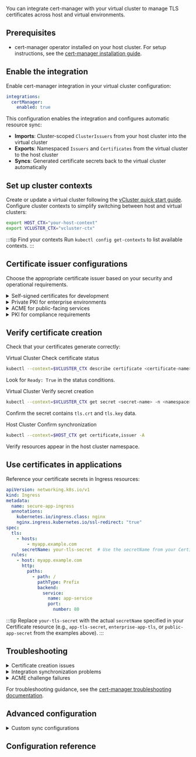 


<ProAdmonition />

You can integrate cert-manager with your virtual cluster to manage TLS certificates across host and virtual environments.

## Prerequisites

<BasePrerequisites />

- cert-manager operator installed on your host cluster. For setup instructions, see the [cert-manager installation guide](https://cert-manager.io/docs/installation/).

<!-- vale off -->

## Enable the integration

Enable cert-manager integration in your virtual cluster configuration:

```yaml title="Enable cert-manager integration"
integrations:
  certManager:
    enabled: true
```

This configuration enables the integration and configures automatic resource sync:

- **Imports**: Cluster-scoped `ClusterIssuers` from your host cluster into the virtual cluster
- **Exports**: Namespaced `Issuers` and `Certificates` from the virtual cluster to the host cluster
- **Syncs**: Generated certificate secrets back to the virtual cluster automatically


## Set up cluster contexts

Create or update a virtual cluster following the [vCluster quick start guide](/vcluster/#deploy-vcluster).
Configure cluster contexts to simplify switching between host and virtual clusters:

```bash
export HOST_CTX="your-host-context"
export VCLUSTER_CTX="vcluster-ctx"
```

:::tip Find your contexts
Run `kubectl config get-contexts` to list available contexts.
:::

## Certificate issuer configurations

Choose the appropriate certificate issuer based on your security and operational requirements.

<details>
<summary>Self-signed certificates for development</summary>

Self-signed certificates work well for development environments and internal services that don't require public trust.

<Flow id="self-signed-setup">
<Step>

<Highlight color="green">Virtual Cluster</Highlight> Create a self-signed issuer

```yaml title="self-signed-issuer.yaml"
apiVersion: cert-manager.io/v1
kind: Issuer
metadata:
  name: selfsigned-issuer
  namespace: default
spec:
  selfSigned: {}
```

Apply the issuer:

```bash title="Apply self-signed issuer"
kubectl --context=$VCLUSTER_CTX apply -f self-signed-issuer.yaml
```

</Step>

<Step>

<Highlight color="green">Virtual Cluster</Highlight> Create a certificate

```yaml title="self-signed-certificate.yaml"
apiVersion: cert-manager.io/v1
kind: Certificate
metadata:
  name: app-tls-cert
  namespace: default
spec:
  secretName: app-tls-secret
  duration: 2160h # 90 days
  renewBefore: 360h # 15 days
  commonName: myapp.local
  dnsNames:
  - myapp.local
  - api.myapp.local
  privateKey:
    algorithm: RSA
    size: 2048
  issuerRef:
    name: selfsigned-issuer
    kind: Issuer
```

Apply the certificate:

```bash title="Apply certificate"
kubectl --context=$VCLUSTER_CTX apply -f self-signed-certificate.yaml
```

</Step>
</Flow>

:::warning
Self-signed certificates generate browser warnings and should not be used in production environments accessible to external users.
:::

</details>

<details>
<summary>Private PKI for enterprise environments</summary>

Private PKI configurations provide enterprise-grade certificate management with custom certificate authorities.

<Flow id="private-pki-setup">
<Step>

<Highlight>Host Cluster</Highlight> Create a root CA certificate

Create a self-signed root CA in the host cluster (ClusterIssuers are imported from host to virtual cluster):

```yaml title="root-ca.yaml"
apiVersion: cert-manager.io/v1
kind: ClusterIssuer
metadata:
  name: selfsigned-issuer
spec:
  selfSigned: {}
---
apiVersion: cert-manager.io/v1
kind: Certificate
metadata:
  name: root-ca-cert
  namespace: cert-manager
spec:
  isCA: true
  commonName: "Enterprise Root CA"
  subject:
    organizations:
      - "Enterprise Corp"
    organizationalUnits:
      - "IT Security"
    countries:
      - "US"
  secretName: root-ca-secret
  duration: 87600h # 10 years
  renewBefore: 78840h # 9 years
  privateKey:
    algorithm: ECDSA
    size: 256
  issuerRef:
    name: selfsigned-issuer
    kind: ClusterIssuer
```

Apply in the host cluster:

```bash title="Apply root CA in host cluster"
kubectl --context=$HOST_CTX apply -f root-ca.yaml
```

</Step>

<Step>

<Highlight>Host Cluster</Highlight> Create a CA issuer

```yaml title="ca-issuer.yaml"
apiVersion: cert-manager.io/v1
kind: ClusterIssuer
metadata:
  name: enterprise-ca-issuer
spec:
  ca:
    secretName: root-ca-secret
```

Apply in the host cluster:

```bash title="Apply CA issuer in host cluster"
kubectl --context=$HOST_CTX apply -f ca-issuer.yaml
```

</Step>

<Step>

<Highlight color="green">Virtual Cluster</Highlight> Issue certificates from your CA

```yaml title="ca-signed-certificate.yaml"
apiVersion: cert-manager.io/v1
kind: Certificate
metadata:
  name: enterprise-app-cert
  namespace: default
spec:
  secretName: enterprise-app-tls
  duration: 8760h # 1 year
  renewBefore: 720h # 30 days
  commonName: myapp.enterprise.local
  dnsNames:
  - myapp.enterprise.local
  - api.myapp.enterprise.local
  subject:
    organizations:
      - "Enterprise Corp"
    organizationalUnits:
      - "Application Services"
  usages:
  - digital signature
  - key encipherment
  - server auth
  issuerRef:
    name: enterprise-ca-issuer
    kind: ClusterIssuer
```

Apply in the virtual cluster:

```bash title="Apply certificate in virtual cluster"
kubectl --context=$VCLUSTER_CTX apply -f ca-signed-certificate.yaml
```

</Step>
</Flow>

**Security considerations**: 
- Store root CA private keys securely and offline when possible
- Implement proper certificate lifecycle management
- Monitor certificate expiration dates
- Establish clear revocation procedures

</details>

<details>
<summary>ACME for public-facing services</summary>

[ACME](https://cert-manager.io/docs/configuration/acme/) (Automatic Certificate Management Environment) issuers like [Let's Encrypt](https://letsencrypt.org) provide free, automatically-renewed certificates for public-facing services.

<Flow id="acme-setup">
<Step>

<Highlight color="green">Virtual Cluster</Highlight> Create an ACME issuer

```yaml title="acme-issuer.yaml"
apiVersion: cert-manager.io/v1
kind: Issuer
metadata:
  name: letsencrypt-prod
  namespace: default
spec:
  acme:
    email: admin@yourdomain.com
    server: https://acme-v02.api.letsencrypt.org/directory
    privateKeySecretRef:
      name: letsencrypt-prod-account-key
    solvers:
    - http01:
        ingress:
          ingressClassName: nginx
    - dns01:
        cloudflare:
          email: admin@yourdomain.com
          apiKeySecretRef:
            name: cloudflare-api-key-secret
            key: api-key
```

</Step>

<Step>

<Highlight color="green">Virtual Cluster</Highlight> Create an ACME certificate

```yaml title="acme-certificate.yaml"
apiVersion: cert-manager.io/v1
kind: Certificate
metadata:
  name: public-app-cert
  namespace: default
spec:
  secretName: public-app-secret
  duration: 2160h # 90 days
  renewBefore: 720h # 30 days
  dnsNames:
  - myapp.example.com
  - api.myapp.example.com
  issuerRef:
    name: letsencrypt-prod
    kind: Issuer
```

</Step>
</Flow>

**Rate limits**: Let's Encrypt enforces rate limits. Use staging environment (`https://acme-staging-v02.api.letsencrypt.org/directory`) for testing.

</details>

<details>
<summary>PKI for compliance requirements</summary>

PKI configurations require specific certificate formats and validation procedures for compliance with standards.

```yaml title="gov-compliant-certificate.yaml"
apiVersion: cert-manager.io/v1
kind: Certificate
metadata:
  name: gov-service-cert
  namespace: default
spec:
  secretName: gov-service-secret
  duration: 8760h # 1 year maximum
  renewBefore: 2160h # 90 days
  commonName: service.application.1234567890
  subject:
    organizations:
      - "Organization"
    organizationalUnits:
      - "PKI"
      - "CONTRACTOR"
    countries:
      - "US"
  usages:
  - digital signature
  - key encipherment
  - server auth
  privateKey:
    algorithm: RSA
    size: 2048  # Federal minimum requirement
  issuerRef:
    name: gov-pki-issuer
    kind: ClusterIssuer
```

**Compliance requirements**:
- Use hierarchical 3-tier CA structure
- Include specific Distinguished Name fields
- Maintain Certificate Revocation Lists (CRLs)
- Follow Federal PKI Certificate Policy guidelines

</details>

## Verify certificate creation

Check that your certificates generate correctly:

<Flow id="verification">
<Step>

<Highlight color="green">Virtual Cluster</Highlight> Check certificate status

```bash title="Verify certificate creation"
kubectl --context=$VCLUSTER_CTX describe certificate <certificate-name> -n <namespace>
```

Look for `Ready: True` in the status conditions.

</Step>

<Step>

<Highlight color="green">Virtual Cluster</Highlight> Verify secret creation

```bash title="Check certificate secret"
kubectl --context=$VCLUSTER_CTX get secret <secret-name> -n <namespace> -o yaml
```

Confirm the secret contains `tls.crt` and `tls.key` data.

</Step>

<Step>

<Highlight>Host Cluster</Highlight> Confirm synchronization

```bash title="Check host cluster resources"
kubectl --context=$HOST_CTX get certificate,issuer -A
```

Verify resources appear in the host cluster namespace.

</Step>
</Flow>

## Use certificates in applications

Reference your certificate secrets in Ingress resources:

```yaml title="secure-ingress.yaml"
apiVersion: networking.k8s.io/v1
kind: Ingress
metadata:
  name: secure-app-ingress
  annotations:
    kubernetes.io/ingress.class: nginx
    nginx.ingress.kubernetes.io/ssl-redirect: "true"
spec:
  tls:
    - hosts:
        - myapp.example.com
      secretName: your-tls-secret  # Use the secretName from your Certificate
  rules:
    - host: myapp.example.com
      http:
        paths:
          - path: /
            pathType: Prefix
            backend:
              service:
                name: app-service
                port:
                  number: 80
```

:::tip
Replace `your-tls-secret` with the actual `secretName` specified in your Certificate resource (e.g., `app-tls-secret`, `enterprise-app-tls`, or `public-app-secret` from the examples above).
:::

## Troubleshooting

<details>
<summary>Certificate creation issues</summary>

**Check certificate status**:
```bash
kubectl --context=$VCLUSTER_CTX describe certificate <name>
```

**Common problems**:
- **Pending status**: Check CertificateRequest events
- **Failed validation**: Verify DNS/HTTP challenge accessibility
- **Rate limiting**: Switch to staging ACME server for testing

**Examine certificate requests**:
```bash
kubectl --context=$VCLUSTER_CTX get certificaterequests
kubectl --context=$VCLUSTER_CTX describe certificaterequest <name>
```

</details>

<details>
<summary>Integration synchronization problems</summary>

**Verify integration status**:

<Highlight>Host Cluster</Highlight>
```bash title="Check cert-manager installation"
kubectl --context=$HOST_CTX -n cert-manager get pods
kubectl --context=$HOST_CTX -n cert-manager logs deployment/cert-manager
```

<Highlight color="green">Virtual Cluster</Highlight>
```bash title="Verify integration configuration"
# Check if integration is enabled
kubectl --context=$VCLUSTER_CTX get configmap vcluster-config -o yaml

# Check resource synchronization
kubectl --context=$VCLUSTER_CTX get events --field-selector reason=Sync
```

**Common synchronization issues**:
- RBAC permissions missing on host cluster
- Network policies blocking communication
- Resource naming conflicts between clusters

</details>

<details>
<summary>ACME challenge failures</summary>

For detailed troubleshooting of ACME challenges:

**Check challenge status**:
```bash
kubectl --context=$VCLUSTER_CTX describe order <order-name>
kubectl --context=$VCLUSTER_CTX describe challenge <challenge-name>
```

For comprehensive ACME troubleshooting, including HTTP-01 and DNS-01 challenge issues, see the [cert-manager ACME troubleshooting guide](https://cert-manager.io/docs/troubleshooting/acme/).

</details>

For troubleshooting guidance, see the [cert-manager troubleshooting documentation](https://cert-manager.io/docs/troubleshooting/).

## Advanced configuration

<details>
<summary>Custom sync configurations</summary>

Fine-tune resource synchronization behavior:

```yaml title="Advanced cert-manager integration"
integrations:
  certManager:
    enabled: true
    sync:
      toHost:
        certificates:
          enabled: true
        issuers:
          enabled: true
      fromHost:
        clusterIssuers:
          enabled: true
          selector:
            labels:
              vcluster.loft.sh/managed: "true"
    resyncInterval: 30s
```

**Configuration options**:
- `resyncInterval`: How often to check for resource changes
- `selector`: Filter which ClusterIssuers to import
- Individual resource type controls for granular sync management

</details>

## Configuration reference

<CertManagerPartial />
